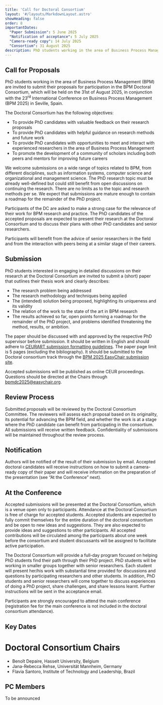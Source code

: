 ```yaml
---
title: 'Call for Doctoral Consortium'
layout: '#/layouts/MarkdownLayout.astro'
showHeading: false
order: 8
importantDates:
  "Paper Submission": 5 June 2025
  "Notification of acceptance": 5 July 2025
  "Camera-ready copy": 14 July 2025
  "Consortium": 31 August 2025
description: PhD students working in the area of Business Process Management (BPM) are invited to submit their proposals for participation in the BPM Doctoral Consortium
---
```


## Call for Proposals

PhD students working in the area of Business Process Management (BPM) are invited to submit their proposals for participation in the BPM Doctoral Consortium, which will be held on the 31st of August 2025, in conjunction with the 23<sup>rd</sup> International Conference on Business Process Management (BPM 2025) in Seville, Spain.

The Doctoral Consortium has the following objectives:
- To provide PhD candidates with valuable feedback on their research
proposals
- To provide PhD candidates with helpful guidance on research methods and future work
- To provide PhD candidates with opportunities to meet and interact with experienced researchers in the area of Business Process Management
- To promote the development of a community of scholars including both
peers and mentors for improving future careers

We welcome submissions on a wide range of topics related to BPM, from different disciplines, such as information systems, computer science and organizational and management science. The PhD research topic must be already well-defined but could still benefit from open discussions on continuing the research. There are no limits as to the topic and research methods per se. We expect that submissions are mature enough to contain a roadmap for the remainder of the PhD project.

Participants of the DC are asked to make a strong case for the relevance of their work for BPM research and practice. The PhD candidates of the accepted proposals are expected to present their research at the Doctoral Consortium and to discuss their plans with other PhD candidates and senior researchers. 

Participants will benefit from the advice of senior researchers in the field and from the interaction with peers being at a similar stage of their careers.

## Submission

PhD students interested in engaging in detailed discussions on their research at the Doctoral Consortium are invited to submit a (short) paper that outlines their thesis work and clearly describes:
- The research problem being addressed
- The research methodology and techniques being applied
- The (intended) solution being proposed, highlighting its uniqueness and its validity
- The relation of the work to the state of the art in BPM research
- The results achieved so far, open points forming a roadmap for the remainder of the PhD project, and problems identified threatening the method, results, or ambition.

The paper should be discussed with and approved by the respective PhD
supervisor before submission. It should be written in English and should adhere to [CEURART submission formatting guidelines](https://ceurws.wordpress.com/2020/03/31/ceurws-publishes-ceurart-paper-style/). The paper page limit is 5 pages (excluding the bibliography). It should be submitted to the Doctoral consortium track through the [BPM 2025 EasyChair submission site](https://easychair.org/conferences/?conf=bpm2025). 

Accepted submissions will be published as online CEUR proceedings. Questions should be directed at the Chairs through bpmdc2025@easychair.org.

## Review Process

Submitted proposals will be reviewed by the Doctoral Consortium Committee. The reviewers will assess each proposal based on its originality, its potential for advancing the BPM field, and whether the work is at a stage where the PhD candidate can benefit from participating in the consortium. All submissions will receive written feedback. Confidentiality of submissions will be maintained throughout the review process.

## Notification

Authors will be notified of the result of their submission by email. Accepted doctoral candidates will receive instructions on how to submit a camera-ready copy of their paper and will receive information on the preparation of the presentation (see “At the Conference” next).

## At the Conference

Accepted submissions will be presented at the Doctoral Consortium, which is a venue open only to participants. Attendance at the Doctoral Consortium is free of charge for accepted students. Accepted students are expected to fully commit themselves for the entire duration of the doctoral consortium and be open to new ideas and suggestions. They are also expected to provide ideas and suggestions to other participants. All accepted contributions will be circulated among the participants about one week before the consortium and student discussants will be assigned to facilitate active participation.

The Doctoral Consortium will provide a full-day program focused on helping PhD students find their path through their PhD project. PhD students will be working in smaller groups together with senior researchers. Each student will present her/his work with substantial time provided for discussions and questions by participating researchers and other students. In addition, PhD students and senior researchers will come together to discuss experiences of doing a PhD project, share challenges, and share lessons learnt. Further instructions will be sent in the acceptance email.

Participants are strongly encouraged to attend the main conference (registration fee for the main conference is not included in the doctoral consortium attendance).

## Key Dates

<ImportantDates importantDates={frontmatter.importantDates}/>

# Doctoral Consortium Chairs

- Benoît Depaire, Hasselt University, Belgium
- Jana-Rebecca Rehse, Universität Mannheim, Germany
- Flavia Santoro, Institute of Technology and Leadership, Brazil

## PC Members

To be announced
